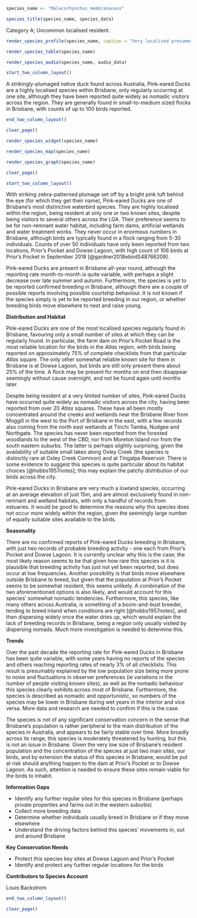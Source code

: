 ```r
species_name <- "Malacorhynchus membranaceus"
```

```r
species_title(species_name, species_data)
```

Category A; Uncommon localised resident.

```r
render_species_profile(species_name, caption = "Very localised presumed breeding resident of freshwater swamps and dams. Occurrence fluctuates over the year but no clear seasonal or long-term trend to abundance. Not of conservation concern, but resident population size in Brisbane is limited and prone to disturbance.")
```

```r
render_species_table(species_name)
```

```r
render_species_audio(species_name, audio_data)
```

```r
start_two_column_layout()
```

A strikingly-plumaged native duck found across Australia, Pink-eared Ducks are a highly localised species within Brisbane, only regularly occurring at one site, although they have been reported quite widely as nomadic visitors across the region. They are generally found in small-to-medium sized flocks in Brisbane, with counts of up to 100 birds reported.

```r
end_two_column_layout()
```

```r
clear_page()
```

```r
render_species_widget(species_name)
```

```r
render_species_map(species_name)
```

```r
render_species_graph(species_name)
```

```r
clear_page()
```

```r
start_two_column_layout()
```

With striking zebra-patterned plumage set off by a bright pink tuft behind the eye (for which they get their name), Pink-eared Ducks are one of Brisbane's most distinctive waterbird species. They are highly localised within the region, being resident at only one or two known sites, despite being visitors to several others across the LGA. Their preference seems to be for non-remnant water habitat, including farm dams, artificial wetlands and water treatment works. They never occur in enormous numbers in Brisbane, although birds are typically found in a flock ranging from 5-30 individuals. Counts of over 50 individuals have only been reported from two locations, Prior's Pocket and Dowse Lagoon, with high count of 106 birds at Prior's Pocket in September 2018 [@gardner2018ebirdS48766209].

Pink-eared Ducks are present in Brisbane all-year round, although the reporting rate month-to-month is quite variable, with perhaps a slight decrease over late summer and autumn. Furthermore, the species is yet to be reported confirmed breeding in Brisbane, although there are a couple of possible reports involving possible courtship behaviour. It is not known if the species simply is yet to be reported breeding in our region, or whether breeding birds move elsewhere to nest and raise young.

**Distribution and Habitat**

Pink-eared Ducks are one of the most localised species regularly found in Brisbane, favouring only a small number of sites at which they can be regularly found. In particular, the farm dam on Prior's Pocket Road is the most reliable location for the birds in the _Atlas_ region, with birds being reported on approximately 75% of complete checklists from that particular _Atlas_ square. The only other somewhat reliable known site for them in Brisbane is at Dowse Lagoon, but birds are still only present there about 25% of the time. A flock may be present for months on end then disappear seemingly without cause overnight, and not be found again until months later.

Despite being resident at a very limited number of sites, Pink-eared Ducks have occurred quite widely as nomadic visitors across the city, having been reported from over 20 _Atlas_ squares. These have all been mostly concentrated around the creeks and wetlands near the Brisbane River from Moggill in the west to the Port of Brisbane in the east, with a few records also coming from the north east wetlands at Tinchi Tamba, Nudgee and Northgate. The species has never been reported from the forested woodlands to the west of the CBD, nor from Moreton Island nor from the south eastern suburbs. The latter is perhaps slightly surprising, given the availability of suitable small lakes along Oxley Creek (the species is distinctly rare at Oxley Creek Common) and at Tingalpa Reservoir. There is some evidence to suggest this species is quite particular about its habitat choices [@hobbs1957notes]; this may explain the patchy distribution of our birds across the city.

Pink-eared Ducks in Brisbane are very much a lowland species, occurring at an average elevation of just 15m, and are almost exclusively found in non-remnant and wetland habitats, with only a handful of records from estuaries. It would be good to determine the reasons why this species does not occur more widely within the region, given the seemingly large number of equally suitable sites available to the birds.

**Seasonality**

There are no confirmed reports of Pink-eared Ducks breeding in Brisbane, with just two records of probable breeding activity - one each from Prior's Pocket and Dowse Lagoon. It is currently unclear why this is the case; the most likely reason seems to be that given how rare this species is it is plausible that breeding activity has just not yet been reported, but does occur at low frequencies. Another possibility is that birds move elsewhere outside Brisbane to breed, but given that the population at Prior's Pocket seems to be somewhat resident, this seems unlikely. A combination of the two aforementioned options is also likely, and would account for this species' somewhat nomadic tendencies. Furthermore, this species, like many others across Australia, is something of a boom-and-bust breeder, tending to breed inland when conditions are right [@hobbs1957notes], and then dispersing widely once the water dries up, which would explain the lack of breeding records in Brisbane, being a region only usually visited by dispersing nomads. Much more investigation is needed to determine this.

**Trends**

Over the past decade the reporting rate for Pink-eared Ducks in Brisbane has been quite variable, with some years having no reports of the species and others reaching reporting rates of nearly 3% of all checklists. This result is presumably explained by the low population size being more prone to noise and fluctuations in observer preferences (ie variations in the number of people visiting known sites), as well as the nomadic behaviour this species clearly exhibits across most of Brisbane. Furthermore, the species is described as nomadic and opportunistic, so numbers of the species may be lower in Brisbane during wet years in the interior and vice versa. More data and research are needed to confirm if this is the case.

The species is not of any significant conservation concern in the sense that Brisbane’s population is rather peripheral to the main distribution of the species in Australia, and appears to be fairly stable over time. More broadly across its range, this species is moderately threatened by hunting, but this is not an issue in Brisbane. Given the very low size of Brisbane's resident population and the concentration of the species at just two main sites, our birds, and by extension the status of this species in Brisbane, would be put at risk should anything happen to the dam at Prior's Pocket or to Dowse Lagoon. As such, attention is needed to ensure these sites remain viable for the birds to inhabit.

**Information Gaps**

- Identify any further regular sites for this species in Brisbane (perhaps private properties and farms out in the western suburbs)
- Collect more breeding data
- Determine whether individuals usually breed in Brisbane or if they move elsewhere
- Understand the driving factors behind this species' movements in, out and around Brisbane

**Key Conservation Needs**

- Protect this species key sites at Dowse Lagoon and Prior's Pocket
- Identify and protect any further regular locations for the birds

**Contributors to Species Account**

Louis Backstrom

```r
end_two_column_layout()
```

```r
clear_page()
```
